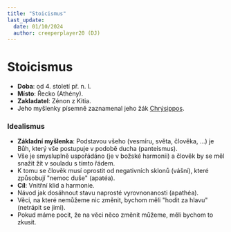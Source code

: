 ```yaml
---
title: "Stoicismus"
last_update:
  date: 01/10/2024
  author: creeperplayer20 (DJ)
---
```


# Stoicismus

- **Doba**: od 4. století př. n. l.
- **Místo**: Řecko (Athény).
- **Zakladatel**: Zénon z Kitia.
- Jeho myšlenky písemně zaznamenal jeho žák <ins>Chrýsippos</ins>.

### Idealismus

- **Základní myšlenka**: Podstavou všeho (vesmíru, světa, člověka, ...) je Bůh, který vše postupuje v podobě ducha (panteismus).
- Vše je smysluplně uspořádáno (je v božské harmonii) a člověk by se měl snažit žít v souladu s tímto řádem.
- K tomu se člověk musí oprostit od negativních sklonů (vášní), které způsobují "nemoc duše" (apatéa).
- **Cíl**: Vnitřní klid a harmonie.
- Návod jak dosáhnout stavu naprosté vyrovnonanosti (apathéa).
- Věci, na které nemůžeme nic změnit, bychom měli "hodit za hlavu" (netrápit se jimi).
- Pokud máme pocit, že na věci něco změnit můžeme, měli bychom to zkusit.
